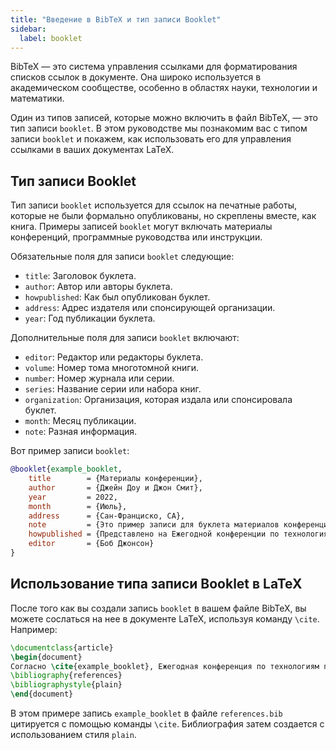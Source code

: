 ```yaml
---
title: "Введение в BibTeX и тип записи Booklet"
sidebar:
  label: booklet
---
```



BibTeX — это система управления ссылками для форматирования списков ссылок в документе. Она широко используется в академическом сообществе, особенно в областях науки, технологии и математики.

Один из типов записей, которые можно включить в файл BibTeX, — это тип записи `booklet`. В этом руководстве мы познакомим вас с типом записи `booklet` и покажем, как использовать его для управления ссылками в ваших документах LaTeX.

<CiteDrive/>

## Тип записи Booklet

Тип записи `booklet` используется для ссылок на печатные работы, которые не были формально опубликованы, но скреплены вместе, как книга. Примеры записей `booklet` могут включать материалы конференций, программные руководства или инструкции.

Обязательные поля для записи `booklet` следующие:

-   `title`: Заголовок буклета.
-   `author`: Автор или авторы буклета.
-   `howpublished`: Как был опубликован буклет.
-   `address`: Адрес издателя или спонсирующей организации.
-   `year`: Год публикации буклета.

Дополнительные поля для записи `booklet` включают:

-   `editor`: Редактор или редакторы буклета.
-   `volume`: Номер тома многотомной книги.
-   `number`: Номер журнала или серии.
-   `series`: Название серии или набора книг.
-   `organization`: Организация, которая издала или спонсировала буклет.
-   `month`: Месяц публикации.
-   `note`: Разная информация.

Вот пример записи `booklet`:

```bibtex
@booklet{example_booklet,
	title        = {Материалы конференции},
	author       = {Джейн Доу и Джон Смит},
	year         = 2022,
	month        = {Июль},
	address      = {Сан-Франциско, CA},
	note         = {Это пример записи для буклета материалов конференции.},
	howpublished = {Представлено на Ежегодной конференции по технологиям},
	editor       = {Боб Джонсон}
}
```

## Использование типа записи Booklet в LaTeX

После того как вы создали запись `booklet` в вашем файле BibTeX, вы можете сослаться на нее в документе LaTeX, используя команду `\cite`. Например:

```latex
\documentclass{article}  
\begin{document}  
Согласно \cite{example_booklet}, Ежегодная конференция по технологиям прошла успешно.  
\bibliography{references} 
\bibliographystyle{plain}  
\end{document}
```

В этом примере запись `example_booklet` в файле `references.bib` цитируется с помощью команды `\cite`. Библиография затем создается с использованием стиля `plain`.
